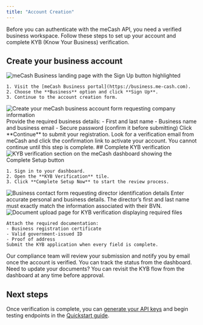 ```yaml
---
title: "Account Creation"
---
```

Before you can authenticate with the meCash API, you need a verified business workspace. Follow these steps to set up your account and complete KYB (Know Your Business) verification.

## Create your business account
<AccordionGroup>
  <Accordion icon="user-plus" title="1. Open the Business sign-up page">
    <Frame>
      <img
        src="public/images/Screenshot203328.png"
        alt="meCash Business landing page with the Sign Up button highlighted"
        style={{ borderRadius: '0.75rem' }}
      />
    </Frame>

    1. Visit the [meCash Business portal](https://business.me-cash.com).
    2. Choose the **Business** option and click **Sign Up**.
    3. Continue to the account creation form.

  </Accordion>
  <Accordion icon="id-card" title="2. Complete the registration form">
    <Frame>
      <img
        src="public/images/image.png"
        alt="Create your meCash business account form requesting company information"
        style={{ borderRadius: '0.75rem' }}
      />
    </Frame>
    Provide the required business details:
    - First and last name  
    - Business name and business email  
    - Secure password (confirm it before submitting)
    Click **Continue** to submit your registration.
  </Accordion>

  <Accordion icon="envelope" title="3. Verify your email address">
    Look for a verification email from meCash and click the confirmation link to activate your account. You cannot continue until this step is complete.
  </Accordion>

</AccordionGroup>
## Complete KYB verification
<AccordionGroup>
  <Accordion icon="shield-check" title="1. Launch the KYB workflow">
    <Frame>
      <img
        src="public/images/Screenshot210630.png"
        alt="KYB verification section on the meCash dashboard showing the Complete Setup button"
        style={{ borderRadius: '0.75rem' }}
      />
    </Frame>

    1. Sign in to your dashboard.  
    2. Open the **KYB Verification** tile.  
    3. Click **Complete Setup Now** to start the review process.
  </Accordion>

  <Accordion icon="user" title="2. Fill in business contact information">
    <Frame>
      <img
        src="public/images/Screenshot212131.png"
        alt="Business contact form requesting director identification details"
        style={{ borderRadius: '0.75rem' }}
      />
    </Frame>
    Enter accurate personal and business details. The director’s first and last name must exactly match the information associated with their BVN.
  </Accordion>
  <Accordion icon="file-arrow-up" title="3. Upload verification documents">
    <Frame>
      <img
        src="public/images/Screenshot212359.png"
        alt="Document upload page for KYB verification displaying required files"
        style={{ borderRadius: '0.75rem' }}
      />
    </Frame>

    Attach the required documentation:
    - Business registration certificate  
    - Valid government-issued ID  
    - Proof of address
    Submit the KYB application when every field is complete.
  </Accordion>

  <Accordion icon="circle-check" title="4. Wait for approval">
    Our compliance team will review your submission and notify you by email once the account is verified. You can track the status from the dashboard.
  </Accordion>
</AccordionGroup>
<Tip>
  Need to update your documents? You can revisit the KYB flow from the dashboard at any time before approval.
</Tip>

## Next steps
Once verification is complete, you can [generate your API keys](/authentication) and begin testing endpoints in the [Quickstart guide](/quickstart).
